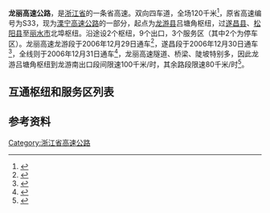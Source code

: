 {{中国高速公路信息框
| 编号 = G4012
| 名称 = 溧宁高速公路（吕塘角 - 北埠）
| 地圖 = 
| 路線簡稱 = 龙丽
| 最近通車日期 = 2006年12月31日
| 规划总里程 = 120
| 起點 = 龙游县吕塘角枢纽
| 終點 = 丽水市北埠枢纽
| 出口處數 = 9
| 服务区数 = 1
}}
{{中国高速公路信息框
| 省名 = Zhejiang
| 编号 = S33
| 名称 = 龙游-丽水高速公路
| 地圖 = 
| 路線簡稱 = 龙丽
| 最近通車日期 = 2006年12月31日
| 规划总里程 = 120
| 起點 = 龙游县吕塘角枢纽
| 終點 = 丽水市北埠枢纽
| 出口處數 = 9
| 服务区数 = 1
}}
'''龙丽高速公路'''，是[[浙江省|浙江省]]的一条省高速。双向四车道，全场120千米<ref>{{cite web|url=http://www.zjt.gov.cn/art/2012/11/28/art_5350_531574.html|date=2014-01-30|title=龙丽高速公路概况|publisher=浙江交通|deadurl=yes|archiveurl=https://web.archive.org/web/20140202134706/http://www.zjt.gov.cn/art/2012/11/28/art_5350_531574.html|archivedate=2014年2月2日|df=}}</ref>，原省高速编号为S33，现为[[溧宁高速公路|溧宁高速公路]]的一部分，起点为[[龙游县|龙游县]]吕塘角枢纽，过[[遂昌县|遂昌县]]、[[松阳县|松阳县]]至[[丽水市|丽水市]]北埠枢纽。沿途设2个枢纽，9个出口，3个服务区（其中2个为停车区）。龙丽高速龙游段于2006年12月29日通车<ref>{{cite web|url=http://news.qq.com/a/20061222/001397.htm|date=2014-01-30|title=龙丽高速公路龙游段12月29日通车|publisher=腾讯网|access-date=2014-01-30|archive-url=https://web.archive.org/web/20140202175617/http://news.qq.com/a/20061222/001397.htm|archive-date=2014-02-02|dead-url=no}}</ref>，遂昌段于2006年12月30日通车<ref>{{cite web|url=http://www.lishui.gov.cn/zwdt/zwdt/zxzwxx/t20061231_229134.htm|date=2014-01-30|title=龙丽高速公路遂昌段建成通车|publisher=中国丽水|deadurl=yes|archiveurl=https://web.archive.org/web/20140201204703/http://www.lishui.gov.cn/zwdt/zwdt/zxzwxx/t20061231_229134.htm|archivedate=2014-02-01}}</ref>，全线则于2006年12月31日通车<ref>{{Cite web|title=浙江省交通投资集团有限公司|url=http://www.cncico.com/sub_company_zxdl/7320.html?data_id=483995|accessdate=2020-10-16|work=www.cncico.com|archive-date=2021-10-03|archive-url=https://web.archive.org/web/20211003022326/http://www.cncico.com/sub_company_zxdl/7320.html?data_id=483995|dead-url=no}}</ref>，龙丽高速隧道、桥梁、陡坡特别多，因此龙游吕塘角枢纽到龙游南出口段间限速100千米/时，其余路段限速80千米/时<ref>{{cite web|url=http://news.sina.com.cn/o/2007-02-09/041211200208s.shtml|date=2014-01-30|title=“两龙”高速（龙丽高速和丽龙高速）|publisher=新浪网|access-date=2014-01-30|archive-url=https://web.archive.org/web/20140202204823/http://news.sina.com.cn/o/2007-02-09/041211200208s.shtml|archive-date=2014-02-02|dead-url=no}}</ref>。
==互通枢纽和服务区列表==
{{Start expwy exit box|place=2}}
{{Expwy exit item|place=[[衢州市|衢州市]]<br/>[[龙游县|龙游县]]|place rows=4|type=H|index=1|name=吕塘角|highway connection={{China Expwy Name|G60}}<br/>{{China Expwy Name|G4012|[[杭新景高速公路#龙游支线|杭新景高速公路龙游支线]]}}}}
{{Expwy exit item|type=E|index=2|name=龙游南|road connection={{中国省道名|315|P=浙江}}}}
{{Expwy exit item|type=S|name=灵溪}}
{{Expwy exit item|type=E|index=3|name=灵溪|road connection={{中国县道名|728}}<br/>青龙路}}
{{Expwy exit item|place=[[丽水市|丽水市]]<br/>[[遂昌县|遂昌县]]|place rows=5|type=E|index=4|name=北界|road connection={{中国国道名|528}}}}
{{Expwy exit item|type=E|index=5|name=新路湾|road connection={{中国国道名|528}}}}
{{Expwy exit item|type=E|index=6|name=遂昌|road connection=水阁路}}
{{Expwy exit item|type=P|name=遂昌}}
{{Expwy exit item|type=E|index=7|name=遂昌东|road connection=元立大道（{{中国省道名|222|P=浙江}}）}}
{{Expwy exit item|place=[[丽水市|丽水市]]<br/>[[松阳县|松阳县]]|place rows=4|type=E|index=8|name=古市|road connection={{中国县道名|710}}<br/>江南公路}}
{{Expwy exit item|type=S|name=松阳}}
{{Expwy exit item|type=E|index=9|name=松阳|road connection=万通大道<br/>江南公路<br/>南环路}}
{{Expwy exit item|type=E|index=10|name=象溪|road connection={{中国省道名|222|P=浙江}}}}
{{Expwy exit item|place=[[丽水市|丽水市]]<br/>[[莲都区|莲都区]]|place rows=1|type=H|index=11|name=北埠|highway connection={{China Expwy Name|G4012|L1=G25|[[丽龙庆高速公路|丽龙庆高速]]}}}}
{{End expwy exit box|place=6}}

== 参考资料 ==
{{reflist}}

{{浙江省高速公路}}

[[Category:浙江省高速公路|Category:浙江省高速公路]]